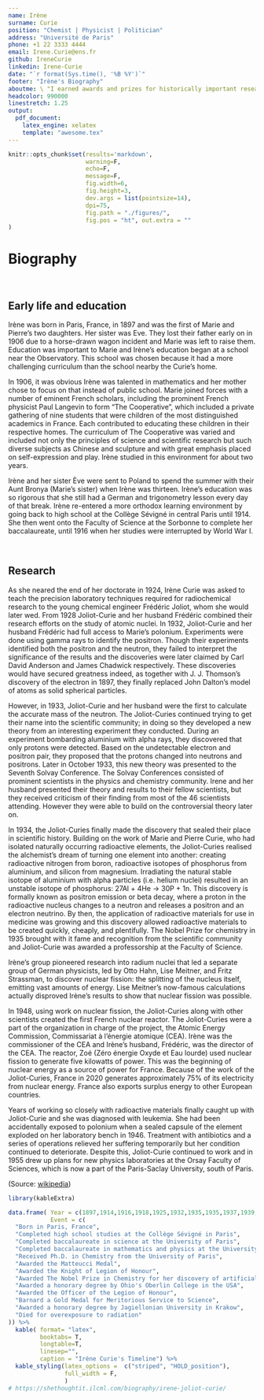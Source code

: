 ```yaml
---
name: Irène
surname: Curie
position: "Chemist | Physicist | Politician"
address: "Université de Paris"
phone: +1 22 3333 4444
email: Irene.Curie@ens.fr
github: IreneCurie
linkedin: Irene-Curie
date: "`r format(Sys.time(), '%B %Y')`"
footer: "Irène's Biography"
aboutme: \ "I earned awards and prizes for historically important research, producing evidence of positrons and neutrons and discovering artificial radioactivity. I died for overexposure to radiation.\"
headcolor: 990000
linestretch: 1.25
output:
  pdf_document:
    latex_engine: xelatex
    template: "awesome.tex"
---
```

 

```r
knitr::opts_chunk$set(results='markdown', 
                      warning=F, 
                      echo=F,
                      message=F, 
                      fig.width=6,
                      fig.height=3, 
                      dev.args = list(pointsize=14), 
                      dpi=75,
                      fig.path = "./figures/",
                      fig.pos = "ht", out.extra = ""
)

```


#  Biography 

\ 

## Early life and education 

Irène was born in Paris, France, in 1897 and was the first of Marie and Pierre's two daughters. Her sister was Eve. They lost their father early on in 1906 due to a horse-drawn wagon incident and Marie was left to raise them. Education was important to Marie and Irène's education began at a school near the Observatory. This school was chosen because it had a more challenging curriculum than the school nearby the Curie's home. 

In 1906, it was obvious Irène was talented in mathematics and her mother chose to focus on that instead of public school. Marie joined forces with a number of eminent French scholars, including the prominent French physicist Paul Langevin to form "The Cooperative", which included a private gathering of nine students that were children of the most distinguished academics in France. Each contributed to educating these children in their respective homes. The curriculum of The Cooperative was varied and included not only the principles of science and scientific research but such diverse subjects as Chinese and sculpture and with great emphasis placed on self-expression and play. Irène studied in this environment for about two years.

Irène and her sister Ève were sent to Poland to spend the summer with their Aunt Bronya (Marie's sister) when Irène was thirteen. Irène's education was so rigorous that she still had a German and trigonometry lesson every day of that break. Irène re-entered a more orthodox learning environment by going back to high school at the Collège Sévigné in central Paris until 1914. She then went onto the Faculty of Science at the Sorbonne to complete her baccalaureate, until 1916 when her studies were interrupted by World War I. 

\ 

## Research 

As she neared the end of her doctorate in 1924, Irène Curie was asked to teach the precision laboratory techniques required for radiochemical research to the young chemical engineer Frédéric Joliot, whom she would later wed. From 1928 Joliot-Curie and her husband Frédéric combined their research efforts on the study of atomic nuclei. In 1932, Joliot-Curie and her husband Frédéric had full access to Marie's polonium. Experiments were done using gamma rays to identify the positron. Though their experiments identified both the positron and the neutron, they failed to interpret the significance of the results and the discoveries were later claimed by Carl David Anderson and James Chadwick respectively. These discoveries would have secured greatness indeed, as together with J. J. Thomson's discovery of the electron in 1897, they finally replaced John Dalton's model of atoms as solid spherical particles.

However, in 1933, Joliot-Curie and her husband were the first to calculate the accurate mass of the neutron. The Joliot-Curies continued trying to get their name into the scientific community; in doing so they developed a new theory from an interesting experiment they conducted. During an experiment bombarding aluminium with alpha rays, they discovered that only protons were detected. Based on the undetectable electron and positron pair, they proposed that the protons changed into neutrons and positrons. Later in October 1933, this new theory was presented to the Seventh Solvay Conference. The Solvay Conferences consisted of prominent scientists in the physics and chemistry community. Irene and her husband presented their theory and results to their fellow scientists, but they received criticism of their finding from most of the 46 scientists attending. However they were able to build on the controversial theory later on.

In 1934, the Joliot-Curies finally made the discovery that sealed their place in scientific history. Building on the work of Marie and Pierre Curie, who had isolated naturally occurring radioactive elements, the Joliot-Curies realised the alchemist's dream of turning one element into another: creating radioactive nitrogen from boron, radioactive isotopes of phosphorus from aluminium, and silicon from magnesium. Irradiating the natural stable isotope of aluminium with alpha particles (i.e. helium nuclei) resulted in an unstable isotope of phosphorus: 27Al + 4He → 30P + 1n. This discovery is formally known as positron emission or beta decay, where a proton in the radioactive nucleus changes to a neutron and releases a positron and an electron neutrino. By then, the application of radioactive materials for use in medicine was growing and this discovery allowed radioactive materials to be created quickly, cheaply, and plentifully. The Nobel Prize for chemistry in 1935 brought with it fame and recognition from the scientific community and Joliot-Curie was awarded a professorship at the Faculty of Science.

Irène's group pioneered research into radium nuclei that led a separate group of German physicists, led by Otto Hahn, Lise Meitner, and Fritz Strassman, to discover nuclear fission: the splitting of the nucleus itself, emitting vast amounts of energy. Lise Meitner's now-famous calculations actually disproved Irène's results to show that nuclear fission was possible.

In 1948, using work on nuclear fission, the Joliot-Curies along with other scientists created the first French nuclear reactor. The Joliot-Curies were a part of the organization in charge of the project, the Atomic Energy Commission, Commissariat à l'énergie atomique (CEA). Irène was the commissioner of the CEA and Irène's husband, Frédéric, was the director of the CEA. The reactor, Zoé (Zéro énergie Oxyde et Eau lourde) used nuclear fission to generate five kilowatts of power. This was the beginning of nuclear energy as a source of power for France. Because of the work of the Joliot-Curies, France in 2020 generates approximately 75% of its electricity from nuclear energy. France also exports surplus energy to other European countries.

Years of working so closely with radioactive materials finally caught up with Joliot-Curie and she was diagnosed with leukemia. She had been accidentally exposed to polonium when a sealed capsule of the element exploded on her laboratory bench in 1946. Treatment with antibiotics and a series of operations relieved her suffering temporarily but her condition continued to deteriorate. Despite this, Joliot-Curie continued to work and in 1955 drew up plans for new physics laboratories at the Orsay Faculty of Sciences, which is now a part of the Paris-Saclay University, south of Paris.

(Source: [wikipedia](https://en.wikipedia.org/wiki/Ir%C3%A8ne_Joliot-Curie))

\newpage

```r
library(kableExtra)

data.frame( Year = c(1897,1914,1916,1918,1925,1932,1935,1935,1937,1939,1940,1951,1956), 
            Event = c(
  "Born in Paris, France",
  "Completed high school studies at the Collège Sévigné in Paris",
  "Completed baccalaureate in science at the University of Paris",
  "Completed baccalaureate in mathematics and physics at the University of Paris",
  "Received Ph.D. in Chemistry from the University of Paris",
  "Awarded the Matteucci Medal",
  "Awarded the Knight of Legion of Honour",
  "Awarded The Nobel Prize in Chemistry for her discovery of artificial radioactivity",
  "Awarded a honorary degree by Ohio's Oberlin College in the USA",
  "Awarded the Officer of the Legion of Honour",
  "Barnard a Gold Medal for Meritorious Service to Science",
  "Awarded a honorary degree by Jagiellonian University in Krakow",
  "Died for overexposure to radiation"
)) %>%
  kable( format= "latex",
         booktabs= T,
         longtable=T,
         linesep="",
         caption = "Irène Curie's Timeline") %>%
  kable_styling(latex_options =  c("striped", "HOLD_position"),
                full_width = F, 
                )
# https://shethoughtit.ilcml.com/biography/irene-joliot-curie/
```








